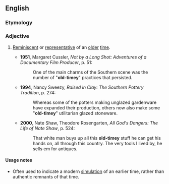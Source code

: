 ==English==

===Etymology===
{{suffix|old-time|y}}

===Adjective===
{{en-adj}}

# {{context|US|informal|lang=en}} [[reminiscent|Reminiscent]] or [[representative]] of an [[old]]er [[time]].
#*'''1951''', Margaret Cussler, ''Not by a Long Shot: Adventures of a Documentary Film Producer'', p. 51:
#*:One of the main charms of the Southern scene was the number of "'''old-timey'''" practices that persisted.
#*'''1994''', Nancy Sweezy, ''Raised in Clay: The Southern Pottery Tradition'', p. 274:
#*:Whereas some of the potters making unglazed gardenware have expanded their production, others now also make some "'''old-timey'''" utilitarian glazed stoneware.
#*'''2000''', Nate Shaw, Theodore Rosengarten, ''All God's Dangers: The Life of Nate Shaw'', p. 524:
#*:That white man buys up all this '''old-timey''' stuff he can get his hands on, all through this country. The very tools I lived by, he sells em for antiques.

====Usage notes====
* Often used to indicate a modern [[simulation]] of an earlier time, rather than authentic remnants of that time.